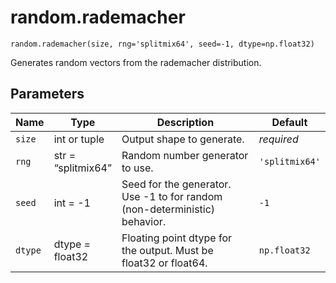 # random.rademacher { #primate.random.rademacher }

`random.rademacher(size, rng='splitmix64', seed=-1, dtype=np.float32)`

Generates random vectors from the rademacher distribution.

## Parameters

| Name    | Type               | Description                                                                | Default        |
|---------|--------------------|----------------------------------------------------------------------------|----------------|
| `size`  | int or tuple       | Output shape to generate.                                                  | _required_     |
| `rng`   | str = "splitmix64" | Random number generator to use.                                            | `'splitmix64'` |
| `seed`  | int = -1           | Seed for the generator. Use -1 to for random (non-deterministic) behavior. | `-1`           |
| `dtype` | dtype = float32    | Floating point dtype for the output. Must be float32 or float64.           | `np.float32`   |